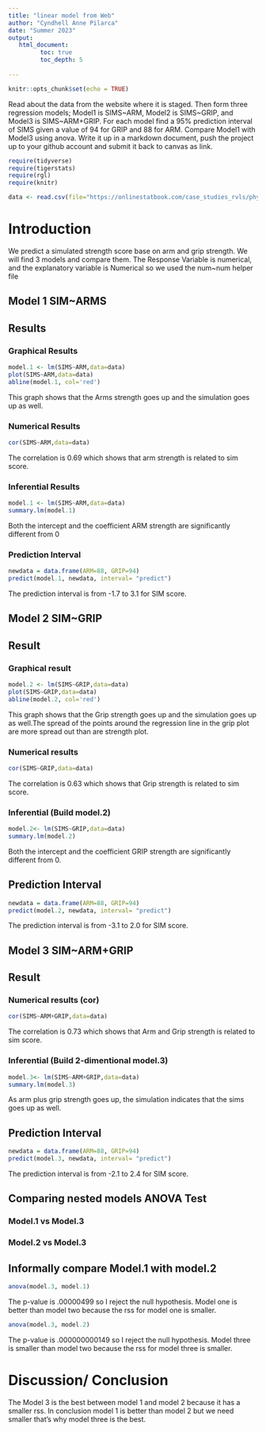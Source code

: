 ```yaml
---
title: "linear model from Web"
author: "Cyndhell Anne Pilarca"
date: "Summer 2023"
output:
   html_document:
         toc: true
         toc_depth: 5
        
---
```


```r
knitr::opts_chunk$set(echo = TRUE)
```

Read about the data from the website where it is staged.  Then form three regression models; Model1 is SIMS~ARM, Model2 is SIMS~GRIP, and Model3 is SIMS~ARM+GRIP. For each model find a 95% prediction interval of SIMS given a value of 94  for GRIP and 88 for ARM. Compare Model1 with Model3 using anova. Write it up in a markdown document, push the project up to your github account and submit it back to canvas as link. 

 


```r
require(tidyverse)
require(tigerstats)
require(rgl)
require(knitr)

```

```r
data <- read.csv(file="https://onlinestatbook.com/case_studies_rvls/physical_strength/data.txt",sep="",header=TRUE)  

```

# Introduction

We predict a simulated strength score base on arm and grip strength. We will find 3 models and compare them. The Response Variable is numerical, and the explanatory variable is Numerical so we used the num~num helper file



## Model 1 SIM~ARMS

## Results
### Graphical Results

```r
model.1 <- lm(SIMS~ARM,data=data)
plot(SIMS~ARM,data=data)
abline(model.1, col='red')
```

This graph shows that the Arms strength goes up and the simulation goes up as well.

### Numerical Results

```r
cor(SIMS~ARM,data=data)
```

The correlation is 0.69 which shows that arm strength is related to sim score.

### Inferential Results

```r
model.1 <- lm(SIMS~ARM,data=data)
summary.lm(model.1)
```

Both the intercept and the coefficient ARM strength are significantly different from 0


### Prediction Interval
```r
newdata = data.frame(ARM=88, GRIP=94)
predict(model.1, newdata, interval= "predict")
```

The prediction interval is from -1.7 to 3.1 for SIM score.


## Model 2 SIM~GRIP


## Result
### Graphical result

```r
model.2 <- lm(SIMS~GRIP,data=data)
plot(SIMS~GRIP,data=data)
abline(model.2, col='red')
```

This graph shows that the Grip strength goes up and the simulation goes up as well.The spread of the points around the regression line in the grip plot are more spread out than are strength plot.


### Numerical results 

```r
cor(SIMS~GRIP,data=data)
```

The correlation is 0.63 which shows that Grip strength is related to sim score.

### Inferential  (Build model.2)
  
```r
model.2<- lm(SIMS~GRIP,data=data)
summary.lm(model.2)
```

Both the intercept and the coefficient GRIP strength are significantly different from 0.


## Prediction Interval 
```r
newdata = data.frame(ARM=88, GRIP=94)
predict(model.2, newdata, interval= "predict")
```

The prediction interval is from -3.1 to 2.0 for SIM score.



## Model 3 SIM~ARM+GRIP

## Result

### Numerical results (cor)

```r
cor(SIMS~ARM+GRIP,data=data)
```
  
The correlation is 0.73 which shows that Arm and Grip strength is related to sim score.
  
### Inferential  (Build 2-dimentional model.3)

```r
model.3<- lm(SIMS~ARM+GRIP,data=data)
summary.lm(model.3)
```

As arm plus grip strength goes up, the simulation indicates that the sims goes up as well.

## Prediction Interval 
```r
newdata = data.frame(ARM=88, GRIP=94)
predict(model.3, newdata, interval= "predict")
```

The prediction interval is from -2.1 to 2.4 for SIM score.



## Comparing nested models ANOVA Test


### Model.1 vs Model.3
### Model.2 vs Model.3

## Informally compare Model.1 with model.2


```r
anova(model.3, model.1)
```

The p-value is .00000499 so I reject the null hypothesis. Model one is better than model two because the rss for model one is smaller.

```r
anova(model.3, model.2)
```

The p-value is .000000000149 so I reject the null hypothesis. Model three is smaller than model two because the rss for model three is smaller.


# Discussion/ Conclusion

The Model 3 is the best between model 1 and model 2 because it has a smaller rss. In conclusion model 1 is better than model 2 but we need smaller that's why model three is the best.


